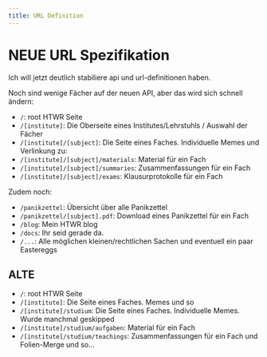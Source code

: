 ```yaml
---
title: URL Definition
---
```


# NEUE URL Spezifikation

Ich will jetzt deutlich stabiliere api und url-definitionen haben.

Noch sind wenige Fächer auf der neuen API, aber das wird sich schnell ändern:

- `/`: root HTWR Seite
- `/[institute]`: Die Oberseite eines Institutes/Lehrstuhls / Auswahl der Fächer
- `/[institute]/[subject]`: Die Seite eines Faches. Individuelle Memes und Verlinkung zu:
- `/[institute]/[subject]/materials`: Material für ein Fach
- `/[institute]/[subject]/summaries`: Zusammenfassungen für ein Fach
- `/[institute]/[subject]/exams`: Klausurprotokolle für ein Fach

Zudem noch:

- `/panikzettel`: Übersicht über alle Panikzettel
- `/panikzettel/[subject].pdf`: Download eines Panikzettel für ein Fach
- `/blog`: Mein HTWR blog
- `/docs`: Ihr seid gerade da.
- `/...`: Alle möglichen kleinen/rechtlichen Sachen und eventuell ein paar Eastereggs

## ALTE

- `/`: root HTWR Seite
- `/[institute]`: Die Seite eines Faches. Memes und so
- `/[institute]/studium`: Die Seite eines Faches. Individuelle Memes. Wurde manchmal geskipped
- `/[institute]/studium/aufgaben`: Material für ein Fach
- `/[institute]/studium/teachings`: Zusammenfassungen für ein Fach und Folien-Merge und so...
